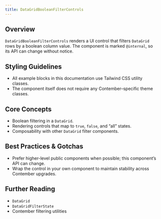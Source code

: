 ```yaml
---
title: DataGridBooleanFilterControls
---
```


<!-- Edited by human: false -->
<!-- Examples count: 0 -->
<!-- Source examples: 0 -->
<!-- Playground examples: 0 -->
<!-- External examples: 0 -->
<!-- Import examples: 0 -->

## Overview
`DataGridBooleanFilterControls` renders a UI control that filters `DataGrid` rows by a boolean column value.
The component is marked `@internal`, so its API can change without notice.

## Styling Guidelines
* All example blocks in this documentation use Tailwind CSS utility classes.
* The component itself does not require any Contember–specific theme classes.

## Core Concepts
* Boolean filtering in a `DataGrid`.
* Rendering controls that map to `true`, `false`, and “all” states.
* Composability with other `DataGrid` filter components.

## Best Practices & Gotchas
* Prefer higher-level public components when possible; this component’s API can change.
* Wrap the control in your own component to maintain stability across Contember upgrades.

## Further Reading
* `DataGrid`
* `DataGridFilterState`
* Contember filtering utilities

<!-- End of Generated Documentation -->
